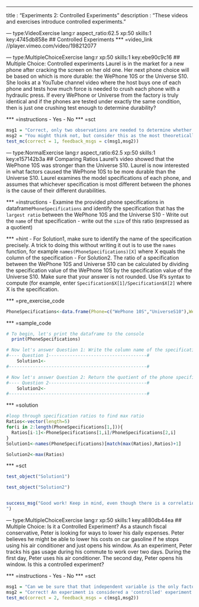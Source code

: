 --- 
title       : "Experiments 2: Controlled Experiments"
description : "These videos and exercises introduce controlled experiments."

--- type:VideoExercise lang:r aspect_ratio:62.5 xp:50 skills:1 key:4745db858e
## Controlled Experiments
*** =video_link
//player.vimeo.com/video/198212077

--- type:MultipleChoiceExercise lang:r xp:50 skills:1 key:ebe90c9c16
## Multiple Choice: Controlled experiments
Laurel is in the market for a new phone after cracking the screen on her old one. Her next phone choice will be based on which is more durable: the WePhone 10S or the Universe S10. She looks at a YouTube channel video where the host buys one of each phone and tests how much force is needed to crush each phone with a hydraulic press. If every WePhone or Universe from the factory is truly identical and if the phones are tested under exactly the same condition, then is just one crushing test enough to determine durability?

*** =instructions
- Yes
- No
*** =sct
```{r}
msg1 = "Correct, only two observations are needed to determine whether there is a causal effect between the treatment (phone type) and outcome (durability) if all experimental conditions between the phones are identical (i.e. If all other factors that could influence the outcome are controlled for). That's assuming you think a crush test is a valid one for determining real-world durability, of course!"
msg2 = "You might think not, but consider this as the most theoretically ideal case, and try again."
test_mc(correct = 1, feedback_msgs = c(msg1,msg2))
```

--- type:NormalExercise lang:r aspect_ratio:62.5 xp:50 skills:1 key:e157142b3a
## Comparing Ratios
Laurel's video showed that the WePhone 10S was stronger than the Universe S10. Laurel is now interested in what factors caused the WePhone 10S to be more durable than the Universe S10. Laurel examines the model specifications of each phone, and assumes that whichever specification is most different between the phones is the cause of their different durabilities.

*** =instructions
- Examine the provided phone specifications in dataframe`PhoneSpecifications` and identify the specification that has the `largest ratio` between the WePhone 10S and the Universe S10
- Write out the `name` of that specification
- write out the `size` of this ratio (expressed as a quotient)

*** =hint
- For Solution1, make sure to identify the name of the specification precisely. A trick to doing this without writing it out is to use the `names` function, for example `names(PhoneSpecifications)[X]` where X equals the column of the specification
- For Solution2. The ratio of a specification between the WePhone 10S and Universe S10 can be calculated by dividing the specification value of the WePhone 10S by the specification value of the Universe S10. Make sure that your answer is not rounded. Use R's syntax to compute (for example, enter `Specification$X[1]/Specification$X[2]` where X is the specification.


*** =pre_exercise_code
```{r}
PhoneSpecifications<-data.frame(Phone=c("WePhone 10S","UniverseS10"),Weight=c(190,180),Battery_Capacity=c(4000,3500),Diagonal_Length=c(5.5,5.2),Storage=c(64,64),Luminance=c(800,550))
```
*** =sample_code
```{r}
# To begin, let's print the dataframe to the console
  print(PhoneSpecifications)

# Now let's answer Question 1: Write the column name of the specification with the largest ratio between the WePhone 10S and the Universe S10 (Must be a character).
#---- Question 1-------------------------------------#
    Solution1<-    
#----------------------------------------------------#

# Now let's answer Question 2: Return the quotient of the phone specification selected in Solution1, between the WePhone10S and UniverseS10 (do not round!)   
#---- Question 2-------------------------------------#
    Solution2<- 
#----------------------------------------------------#
```
*** =solution
```{r}
#loop through specification ratios to find max ratio
Ratios<-vector(length=5)
for(i in 2:length(PhoneSpecifications[1,])){
  Ratios[i-1]<-PhoneSpecifications[1,i]/PhoneSpecifications[2,i]
}
Solution1<-names(PhoneSpecifications)[match(max(Ratios),Ratios)+1]

Solution2<-max(Ratios)

```
*** =sct
```{r}

test_object("Solution1")

test_object("Solution2")


success_msg("Good work! Keep in mind, even though there is a correlation between the treatment (luminance) and outcome (durability), this correlation is spurious; in reality, a phone's luminance (brightness) does not have a causal effect on its durability.
")
```


--- type:MultipleChoiceExercise lang:r xp:50 skills:1 key:a880db44ea
## Multiple Choice: Is it a Controlled Experiment?
As a staunch fiscal conservative, Peter is looking for ways to lower his daily expenses. Peter believes he might be able to lower his costs on car gasoline if he stops using his air conditioner and just opens his window. As an experiment, Peter tracks his gas usage during his commute to work over two days. During the first day, Peter uses his air conditioner. The second day, Peter opens his window. Is this a controlled experiment?

*** =instructions
- Yes
- No
*** =sct
```{r}
msg1 = "Can we be sure that that independent variable is the only factor being adjusted in Peter's experiement? Try again."
msg2 = "Correct! An experiment is considered a 'controlled' experiment when the independent variable is the only factor that is adjusted between the treatment and control. However, Peter's gas usage could be influenced by many factors that are outside of his control, like the traffic or the weather."
test_mc(correct = 2, feedback_msgs = c(msg1,msg2))
```
